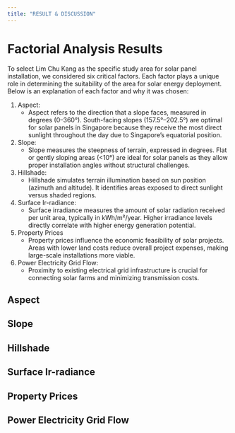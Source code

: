 ```yaml
---
title: "RESULT & DISCUSSION"
---
```


# Factorial Analysis Results 

To select Lim Chu Kang as the specific study area for solar panel installation, we considered six critical factors. Each factor plays a unique role in determining the suitability of the area for solar energy deployment. Below is an explanation of each factor and why it was chosen:

1.  Aspect:
    -   Aspect refers to the direction that a slope faces, measured in degrees (0–360°). South-facing slopes (157.5°–202.5°) are optimal for solar panels in Singapore because they receive the most direct sunlight throughout the day due to Singapore's equatorial position.
2.  Slope:
    -   Slope measures the steepness of terrain, expressed in degrees. Flat or gently sloping areas (\<10°) are ideal for solar panels as they allow proper installation angles without structural challenges.
3.  Hillshade:
    -   Hillshade simulates terrain illumination based on sun position (azimuth and altitude). It identifies areas exposed to direct sunlight versus shaded regions.
4.  Surface Ir-radiance:
    -   Surface irradiance measures the amount of solar radiation received per unit area, typically in kWh/m²/year. Higher irradiance levels directly correlate with higher energy generation potential.
5.  Property Prices
    -   Property prices influence the economic feasibility of solar projects. Areas with lower land costs reduce overall project expenses, making large-scale installations more viable.
6.  Power Electricity Grid Flow:
    -   Proximity to existing electrical grid infrastructure is crucial for connecting solar farms and minimizing transmission costs.

## Aspect 

## Slope 

## Hillshade

## Surface Ir-radiance 

## Property Prices 

### 

## Power Electricity Grid Flow 
